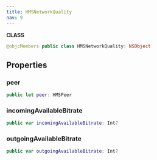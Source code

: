 ```yaml
---
title: HMSNetworkQuality
nav: 9
---
```


**CLASS**

```swift
@objcMembers public class HMSNetworkQuality: NSObject
```

## Properties

### peer

```swift
public let peer: HMSPeer
```

### incomingAvailableBitrate

```swift
public var incomingAvailableBitrate: Int?
```

### outgoingAvailableBitrate

```swift
public var outgoingAvailableBitrate: Int?
```
